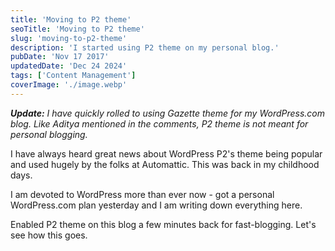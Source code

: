 ```yaml
---
title: 'Moving to P2 theme'
seoTitle: 'Moving to P2 theme'
slug: 'moving-to-p2-theme'
description: 'I started using P2 theme on my personal blog.'
pubDate: 'Nov 17 2017'
updatedDate: 'Dec 24 2024'
tags: ['Content Management']
coverImage: './image.webp'
---
```


***Update:*** *I have quickly rolled to using Gazette theme for my WordPress.com blog. Like Aditya mentioned in the comments, P2 theme is not meant for personal blogging.*

I have always heard great news about WordPress P2's theme being popular and used hugely by the folks at Automattic. This was back in my childhood days.

I am devoted to WordPress more than ever now - got a personal WordPress.com plan yesterday and I am writing down everything here.

Enabled P2 theme on this blog a few minutes back for fast-blogging. Let's see how this goes.
